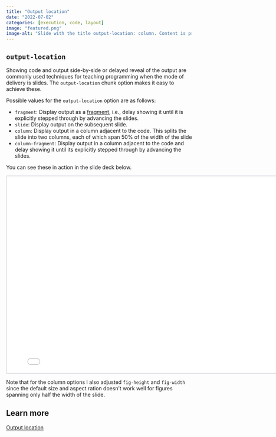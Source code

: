 ```yaml
---
title: "Output location"
date: "2022-07-02"
categories: [execution, code, layout]
image: "featured.png"
image-alt: "Slide with the title output-location: column. Content is presented in two columns. On the left is the code, which has the chunk options output-location: column as well as fig-width: 6 and fig-height: 4. The code uses ggplot2 to create a scatterplot of penguin bill depth vs. length, colored by species. On the right is output showing this plot."
---
```


## `output-location`

Showing code and output side-by-side or delayed reveal of the output are commonly used techniques for teaching programming when the mode of delivery is slides.
The `output-location` chunk option makes it easy to achieve these.

Possible values for the `output-location` option are as follows:

-   `fragment`: Display output as a [fragment](https://quarto.org/docs/presentations/revealjs/advanced.html#fragments), i.e., delay showing it until it is explicitly stepped through by advancing the slides.
-   `slide`: Display output on the subsequent slide.
-   `column`: Display output in a column adjacent to the code. This splits the slide into two columns, each of which span 50% of the width of the slide
-   `column-fragment`: Display output in a column adjacent to the code and delay showing it until its explicitly stepped through by advancing the slides.

You can see these in action in the slide deck below.

```{=html}
<iframe width="800px" height="533px" style="border:2px solid #dee2e6;" src="../../demo/output-location.html"></iframe>
```
Note that for the column options I also adjusted `fig-height` and `fig-width` since the default size and aspect ration doesn't work well for figures spanning only half the width of the slide.

## Learn more

[Output location](https://quarto.org/docs/presentations/revealjs/#output-location)
